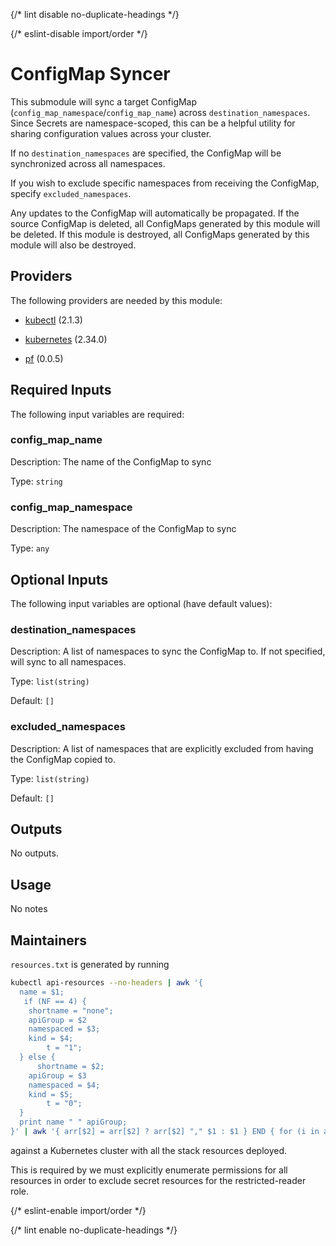 
{/* lint disable no-duplicate-headings */}

{/* eslint-disable import/order */}
<ModuleHeader name="kube_sync_config_map" sourceHref="https://github.com/Panfactum/stack/tree/__PANFACTUM_VERSION_MAIN__/packages/infrastructure/kube_sync_config_map" status="stable" type="submodule"/>

# ConfigMap Syncer

This submodule will sync a target ConfigMap (`config_map_namespace`/`config_map_name`) across `destination_namespaces`. Since Secrets
are namespace-scoped, this can be a helpful utility for sharing configuration values across your cluster.

If no `destination_namespaces` are specified, the ConfigMap will be synchronized across all namespaces.

If you wish to exclude specific namespaces from receiving the ConfigMap, specify `excluded_namespaces`.

Any updates to the ConfigMap will automatically be propagated. If the source ConfigMap is deleted, all ConfigMaps generated by this
module will be deleted. If this module is destroyed, all ConfigMaps generated by this module will also be destroyed.

## Providers

The following providers are needed by this module:

- [kubectl](https://registry.terraform.io/providers/alekc/kubectl/2.1.3/docs) (2.1.3)

- [kubernetes](https://registry.terraform.io/providers/hashicorp/kubernetes/2.34.0/docs) (2.34.0)

- [pf](https://registry.terraform.io/providers/panfactum/pf/0.0.5/docs) (0.0.5)

## Required Inputs

The following input variables are required:

### config\_map\_name

Description: The name of the ConfigMap to sync

Type: `string`

### config\_map\_namespace

Description: The namespace of the ConfigMap to sync

Type: `any`

## Optional Inputs

The following input variables are optional (have default values):

### destination\_namespaces

Description: A list of namespaces to sync the ConfigMap to. If not specified, will sync to all namespaces.

Type: `list(string)`

Default: `[]`

### excluded\_namespaces

Description: A list of namespaces that are explicitly excluded from having the ConfigMap copied to.

Type: `list(string)`

Default: `[]`

## Outputs

No outputs.

## Usage

No notes

## Maintainers

`resources.txt` is generated by running

```bash
kubectl api-resources --no-headers | awk '{
  name = $1;
   if (NF == 4) {
    shortname = "none";
    apiGroup = $2
    namespaced = $3;
    kind = $4;
        t = "1";
  } else {
      shortname = $2;
    apiGroup = $3
    namespaced = $4;
    kind = $5;
        t = "0";
  }
  print name " " apiGroup;
}' | awk '{ arr[$2] = arr[$2] ? arr[$2] "," $1 : $1 } END { for (i in arr) print arr[i], i }'

```

against a Kubernetes cluster with all the stack resources deployed.

This is required by we must explicitly enumerate permissions for all resources in order to exclude secret resources
for the restricted-reader role.

{/* eslint-enable import/order */}

{/* lint enable no-duplicate-headings */}
